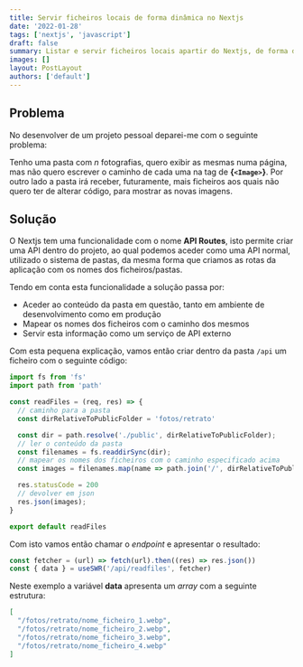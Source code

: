 ```yaml
---
title: Servir ficheiros locais de forma dinâmica no Nextjs
date: '2022-01-28'
tags: ['nextjs', 'javascript']
draft: false
summary: Listar e servir ficheiros locais apartir do Nextjs, de forma dinâmica.
images: []
layout: PostLayout
authors: ['default']
---
```


## Problema

No desenvolver de um projeto pessoal deparei-me com o seguinte problema:

Tenho uma pasta com _n_ fotografias, quero exibir as mesmas numa página, mas não quero escrever o caminho de cada uma na tag de **{`<Image>`}**.
Por outro lado a pasta irá receber, futuramente, mais ficheiros aos quais não quero ter de alterar código, para mostrar as novas imagens.

## Solução

O Nextjs tem uma funcionalidade com o nome **API Routes**, isto permite criar uma API dentro do projeto, ao qual podemos aceder como uma API normal, utilizado o sistema de pastas, da mesma forma que criamos as rotas da aplicação com os nomes dos ficheiros/pastas.

Tendo em conta esta funcionalidade a solução passa por:

- Aceder ao conteúdo da pasta em questão, tanto em ambiente de desenvolvimento como em produção
- Mapear os nomes dos ficheiros com o caminho dos mesmos
- Servir esta informação como um serviço de API externo

Com esta pequena explicação, vamos então criar dentro da pasta `/api` um ficheiro com o seguinte código:

```js:readfiles.js showLineNumbers
import fs from 'fs'
import path from 'path'

const readFiles = (req, res) => {
  // caminho para a pasta
  const dirRelativeToPublicFolder = 'fotos/retrato'

  const dir = path.resolve('./public', dirRelativeToPublicFolder);
  // ler o conteúdo da pasta
  const filenames = fs.readdirSync(dir);
  // mapear os nomes dos ficheiros com o caminho especificado acima
  const images = filenames.map(name => path.join('/', dirRelativeToPublicFolder, name).replace(/\\/g, '/'))

  res.statusCode = 200
  // devolver em json
  res.json(images);
}

export default readFiles
```

Com isto vamos então chamar o _endpoint_ e apresentar o resultado:

```js
const fetcher = (url) => fetch(url).then((res) => res.json())
const { data } = useSWR('/api/readfiles', fetcher)
```

Neste exemplo a variável **data** apresenta um _array_ com a seguinte estrutura:

```json
[
  "/fotos/retrato/nome_ficheiro_1.webp",
  "/fotos/retrato/nome_ficheiro_2.webp",
  "/fotos/retrato/nome_ficheiro_3.webp",
  "/fotos/retrato/nome_ficheiro_4.webp"
]
```
